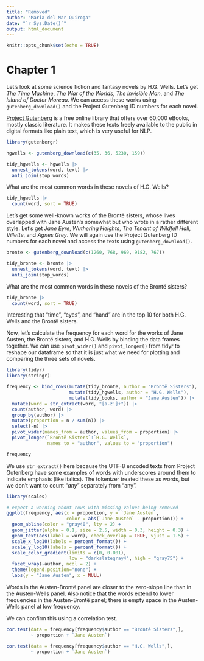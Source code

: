 ```yaml
---
title: "Removed"
author: "Maria del Mar Quiroga"
date: "`r Sys.Date()`"
output: html_document
---
```


```r
knitr::opts_chunk$set(echo = TRUE)
```

# Chapter 1



Let’s look at some science fiction and fantasy novels by H.G. Wells. Let’s get *The Time Machine*, *The War of the Worlds*, *The Invisible Man*, and *The Island of Doctor Moreau*. We can access these works using `gutenberg_download()` and the Project Gutenberg ID numbers for each novel.

[Project Gutenberg](https://www.gutenberg.org/) is a free online library that offers over 60,000 eBooks, mostly classic literature. It makes these texts freely available to the public in digital formats like plain text, which is very useful for NLP.

```r
library(gutenbergr)

hgwells <- gutenberg_download(c(35, 36, 5230, 159))

tidy_hgwells <- hgwells |> 
  unnest_tokens(word, text) |> 
  anti_join(stop_words)
```

What are the most common words in these novels of H.G. Wells?

```r
tidy_hgwells |> 
  count(word, sort = TRUE)
```

Let’s get some well-known works of the Brontë sisters, whose lives overlapped with Jane Austen’s somewhat but who wrote in a rather different style. Let’s get *Jane Eyre*, *Wuthering Heights*, *The Tenant of Wildfell Hall*, *Villette*, and *Agnes Grey*. We will again use the Project Gutenberg ID numbers for each novel and access the texts using `gutenberg_download()`.

```r
bronte <- gutenberg_download(c(1260, 768, 969, 9182, 767))

tidy_bronte <- bronte |> 
  unnest_tokens(word, text) |> 
  anti_join(stop_words)
```


What are the most common words in these novels of the Brontë sisters?

```r
tidy_bronte |> 
  count(word, sort = TRUE)
```

Interesting that “time”, “eyes”, and “hand” are in the top 10 for both H.G. Wells and the Brontë sisters.

Now, let’s calculate the frequency for each word for the works of Jane Austen, the Brontë sisters, and H.G. Wells by binding the data frames together. We can use `pivot_wider()` and `pivot_longer()` from tidyr to reshape our dataframe so that it is just what we need for plotting and comparing the three sets of novels.

```r
library(tidyr)
library(stringr)

frequency <- bind_rows(mutate(tidy_bronte, author = "Brontë Sisters"),
                       mutate(tidy_hgwells, author = "H.G. Wells"), 
                       mutate(tidy_books, author = "Jane Austen")) |> 
  mutate(word = str_extract(word, "[a-z']+")) |> 
  count(author, word) |> 
  group_by(author) |> 
  mutate(proportion = n / sum(n)) |> 
  select(-n) |> 
  pivot_wider(names_from = author, values_from = proportion) |> 
  pivot_longer(`Brontë Sisters`:`H.G. Wells`,
               names_to = "author", values_to = "proportion")

frequency
```

We use `str_extract()` here because the UTF-8 encoded texts from Project Gutenberg have some examples of words with underscores around them to indicate emphasis (like italics). The tokenizer treated these as words, but we don’t want to count “_any_” separately from “any”.

```r
library(scales)

# expect a warning about rows with missing values being removed
ggplot(frequency, aes(x = proportion, y = `Jane Austen`, 
                      color = abs(`Jane Austen` - proportion))) +
  geom_abline(color = "gray40", lty = 2) +
  geom_jitter(alpha = 0.1, size = 2.5, width = 0.3, height = 0.3) +
  geom_text(aes(label = word), check_overlap = TRUE, vjust = 1.5) +
  scale_x_log10(labels = percent_format()) +
  scale_y_log10(labels = percent_format()) +
  scale_color_gradient(limits = c(0, 0.001), 
                       low = "darkslategray4", high = "gray75") +
  facet_wrap(~author, ncol = 2) +
  theme(legend.position="none") +
  labs(y = "Jane Austen", x = NULL)
```


Words in the Austen-Brontë panel are closer to the zero-slope line than in the Austen-Wells panel. Also notice that the words extend to lower frequencies in the Austen-Brontë panel; there is empty space in the Austen-Wells panel at low frequency.

We can confirm this using a correlation test.
```r
cor.test(data = frequency[frequency$author == "Brontë Sisters",],
         ~ proportion + `Jane Austen`)

```


```r
cor.test(data = frequency[frequency$author == "H.G. Wells",], 
         ~ proportion + `Jane Austen`)
```


